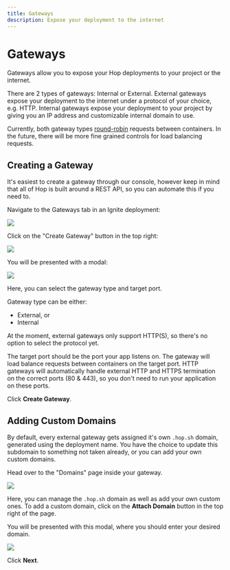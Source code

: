 ```yaml
---
title: Gateways
description: Expose your deployment to the internet
---
```



# Gateways

Gateways allow you to expose your Hop deployments to your project or the internet.

There are 2 types of gateways: Internal or External. External gateways expose your deployment to the internet under a protocol of your choice, e.g. HTTP. Internal gateways expose your deployment to your project by giving you an IP address and customizable internal domain to use.

Currently, both gateway types [round-robin](https://en.wikipedia.org/wiki/Load_balancing_(computing)#Round-robin_scheduling) requests between containers. In the future, there will be more fine grained controls for load balancing requests.

## Creating a Gateway

It's easiest to create a gateway through our console, however keep in mind that all of Hop is built around a REST API, so you can automate this if you need to.
<br/>

Navigate to the Gateways tab in an Ignite deployment:

<Bleed>
<Image src={gwDemo1} />
</Bleed>

Click on the "Create Gateway" button in the top right:

<Bleed>
<Image width={300} objectFit={"contain"} src={gwDemo2} />
</Bleed>

You will be presented with a modal:

<Bleed>
<Image width={500} height={500} objectFit={"contain"} src={gwDemo3} />
</Bleed>

Here, you can select the gateway type and target port.

Gateway type can be either:
- External, or
- Internal

At the moment, external gateways only support HTTP(S), so there's no option to select the protocol yet.

The target port should be the port your app listens on. The gateway will load balance requests between containers on the target port. HTTP gateways will automatically handle external HTTP and HTTPS termination on the correct ports (80 & 443), so you don't need to run your application on these ports.

Click **Create Gateway**.

## Adding Custom Domains
By default, every external gateway gets assigned it's own `.hop.sh` domain, generated using the deployment name. You have the choice to update this subdomain to something not taken already, or you can add your own custom domains.

Head over to the "Domains" page inside your gateway.

<Bleed>
<Image width={500} height={500} objectFit={"contain"} placeholder={"blur"} src={gwDemo4} />
</Bleed>

Here, you can manage the `.hop.sh` domain as well as add your own custom ones. To add a custom domain, click on the **Attach Domain** button in the top right of the page.

You will be presented with this modal, where you should enter your desired domain.

<Bleed>
<Image width={500} height={300} objectFit={"contain"} placeholder={"blur"} src={gwDemo5} />
</Bleed>

Click **Next**.

